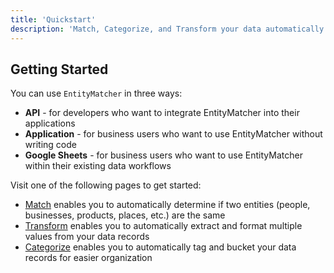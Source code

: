 ```yaml
---
title: 'Quickstart'
description: 'Match, Categorize, and Transform your data automatically'
---
```


## Getting Started

You can use `EntityMatcher` in three ways:
* **API** - for developers who want to integrate EntityMatcher into their applications
* **Application** - for business users who want to use EntityMatcher without writing code
* **Google Sheets** - for business users who want to use EntityMatcher within their existing data workflows

Visit one of the following pages to get started:
* [Match](/match/overview) enables you to automatically determine if two entities (people, businesses, products, places, etc.) are the same
* [Transform](/transform/overview) enables you to automatically extract and format multiple values from your data records
* [Categorize](/categorize/overview) enables you to automatically tag and bucket your data records for easier organization